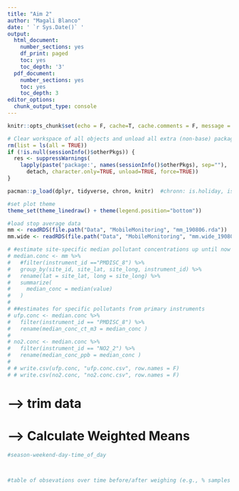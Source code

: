 ```yaml
---
title: "Aim 2"
author: "Magali Blanco"
date: ' `r Sys.Date()` '
output:
  html_document:
    number_sections: yes
    df_print: paged
    toc: yes
    toc_depth: '3'
  pdf_document:
    number_sections: yes
    toc: yes
    toc_depth: 3
editor_options:
  chunk_output_type: console
---
```


```r
knitr::opts_chunk$set(echo = F, cache=T, cache.comments = F, message = F, warning = F, tidy.opts=list(width.cutoff=60), tidy=TRUE, fig.height = 8)  

# Clear workspace of all objects and unload all extra (non-base) packages
rm(list = ls(all = TRUE))
if (!is.null(sessionInfo()$otherPkgs)) {
  res <- suppressWarnings(
    lapply(paste('package:', names(sessionInfo()$otherPkgs), sep=""),
      detach, character.only=TRUE, unload=TRUE, force=TRUE))
}

pacman::p_load(dplyr, tidyverse, chron, knitr)  #chronn: is.holiday, is.weekend

#set plot theme
theme_set(theme_linedraw() + theme(legend.position="bottom")) 


```

```r

#load stop average data 
mm <- readRDS(file.path("Data", "MobileMonitoring", "mm_190806.rda"))
mm.wide <- readRDS(file.path("Data", "MobileMonitoring", "mm.wide_190806.rda"))

```

```r
# #estimate site-specific median pollutant concentrations up until now
# median.conc <- mm %>% 
#   #filter(instrument_id =="PMDISC_8") %>% 
#   group_by(site_id, site_lat, site_long, instrument_id) %>% 
#   rename(lat = site_lat, long = site_long) %>%
#   summarize(
#     median_conc = median(value)
#   )
# 
# ##estimates for specific pollutants from primary instruments
# ufp.conc <- median.conc %>%
#   filter(instrument_id == "PMDISC_8") %>%
#   rename(median_conc_ct_m3 = median_conc )
# 
# no2.conc <- median.conc %>%
#   filter(instrument_id == "NO2_2") %>%
#   rename(median_conc_ppb = median_conc )
# 
# # write.csv(ufp.conc, "ufp.conc.csv", row.names = F)
# # write.csv(no2.conc, "no2.conc.csv", row.names = F)

```

# --> trim data 
# --> Calculate Weighted Means 
 

```r
#season-weekend-day-time_of_day




```


```r
#table of obsevations over time before/after weighing (e.g., % samples during day before/after weighting)

```

 
